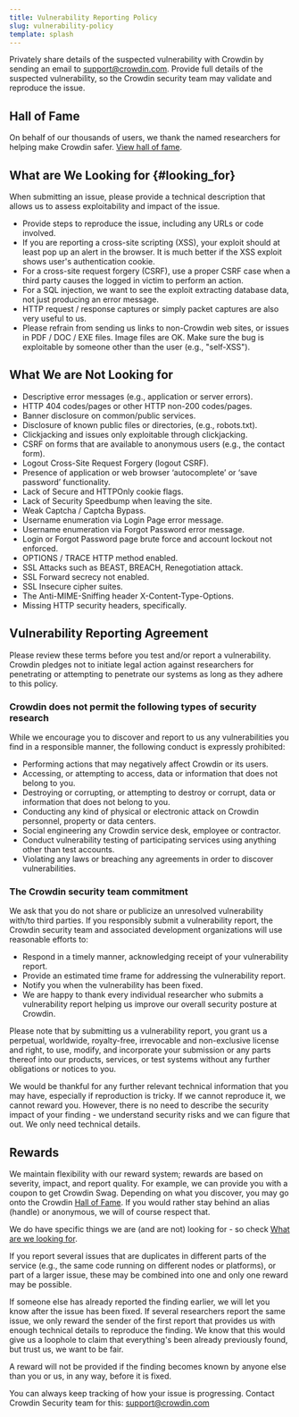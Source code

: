 ```yaml
---
title: Vulnerability Reporting Policy
slug: vulnerability-policy
template: splash
---
```


Privately share details of the suspected vulnerability with Crowdin by sending an email to [support@crowdin.com](https://crowdin.com/contacts). Provide full details of the suspected vulnerability, so the Crowdin security team may validate and reproduce the issue.

## Hall of Fame

On behalf of our thousands of users, we thank the named researchers for helping make Crowdin safer. [View hall of fame](/hall-of-fame).

## What are We Looking for {#looking_for}

When submitting an issue, please provide a technical description that allows us to assess exploitability and impact of the issue.

- Provide steps to reproduce the issue, including any URLs or code involved.
- If you are reporting a cross-site scripting (XSS), your exploit should at least pop up an alert in the browser. 
It is much better if the XSS exploit shows user's authentication cookie.
- For a cross-site request forgery (CSRF), use a proper CSRF case when a third party causes the logged in victim to perform an action.
- For a SQL injection, we want to see the exploit extracting database data, not just producing an error message.
- HTTP request / response captures or simply packet captures are also very useful to us.
- Please refrain from sending us links to non-Crowdin web sites, or issues in PDF / DOC / EXE files. 
Image files are OK. Make sure the bug is exploitable by someone other than the user (e.g., "self-XSS").

## What We are Not Looking for

- Descriptive error messages (e.g., application or server errors).
- HTTP 404 codes/pages or other HTTP non-200 codes/pages.
- Banner disclosure on common/public services.
- Disclosure of known public files or directories, (e.g., robots.txt).
- Clickjacking and issues only exploitable through clickjacking.
- CSRF on forms that are available to anonymous users (e.g., the contact form).
- Logout Cross-Site Request Forgery (logout CSRF).
- Presence of application or web browser ‘autocomplete’ or ‘save password’ functionality.
- Lack of Secure and HTTPOnly cookie flags.
- Lack of Security Speedbump when leaving the site.
- Weak Captcha / Captcha Bypass.
- Username enumeration via Login Page error message.
- Username enumeration via Forgot Password error message.
- Login or Forgot Password page brute force and account lockout not enforced.
- OPTIONS / TRACE HTTP method enabled.
- SSL Attacks such as BEAST, BREACH, Renegotiation attack.
- SSL Forward secrecy not enabled.
- SSL Insecure cipher suites.
- The Anti-MIME-Sniffing header X-Content-Type-Options.
- Missing HTTP security headers, specifically.

## Vulnerability Reporting Agreement

Please review these terms before you test and/or report a vulnerability. Crowdin pledges not to initiate legal action against researchers for penetrating or attempting to penetrate our systems as long as they adhere to this policy.

### Crowdin does not permit the following types of security research

While we encourage you to discover and report to us any vulnerabilities you find in a responsible manner, the following conduct is expressly prohibited:

- Performing actions that may negatively affect Crowdin or its users.
- Accessing, or attempting to access, data or information that does not belong to you.
- Destroying or corrupting, or attempting to destroy or corrupt, data or information that does not belong to you.
- Conducting any kind of physical or electronic attack on Crowdin  personnel, property or data centers.
- Social engineering any Crowdin service desk, employee or contractor.
- Conduct vulnerability testing of participating services using anything other than test accounts.
- Violating any laws or breaching any agreements in order to discover vulnerabilities.

### The Crowdin security team commitment

We ask that you do not share or publicize an unresolved vulnerability with/to third parties. If you responsibly submit a vulnerability report, the Crowdin security team and associated development organizations will use reasonable efforts to:

- Respond in a timely manner, acknowledging receipt of your vulnerability report.
- Provide an estimated time frame for addressing the vulnerability report.
- Notify you when the vulnerability has been fixed.
- We are happy to thank every individual researcher who submits a vulnerability report helping us improve our overall security posture at Crowdin.

Please note that by submitting us a vulnerability report, you grant us a perpetual, worldwide, royalty-free, irrevocable and non-exclusive license and right, to use, modify, and incorporate your submission or any parts thereof into our products, services, or test systems without any further obligations or notices to you.

We would be thankful for any further relevant technical information that you may have, especially if reproduction is tricky. If we cannot reproduce it, we cannot reward you. 
However, there is no need to describe the security impact of your finding - we understand security risks and we can figure that out. We only need technical details.

## Rewards

We maintain flexibility with our reward system; rewards are based on severity, impact, and report quality. 
For example, we can provide you with a coupon to get Crowdin Swag. Depending on what you discover, you may go onto the Crowdin [Hall of Fame](/hall-of-fame). 
If you would rather stay behind an alias (handle) or anonymous, we will of course respect that.

We do have specific things we are (and are not) looking for - so check [What are we looking for](#looking_for).

If you report several issues that are duplicates in different parts of the service (e.g., the same code running on different nodes or platforms), or part of a larger issue, these may be combined into one and only one reward may be possible.

If someone else has already reported the finding earlier, we will let you know after the issue has been fixed. If several researchers report the same issue, we only reward the sender of the first report that provides us with enough technical details to reproduce the finding. 
We know that this would give us a loophole to claim that everything's been already previously found, but trust us, we want to be fair.

A reward will not be provided if the finding becomes known by anyone else than you or us, in any way, before it is fixed.

You can always keep tracking of how your issue is progressing. Contact Crowdin Security team for this: [support@crowdin.com](https://crowdin.com/contacts)
